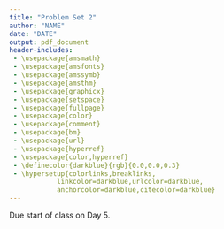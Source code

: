 ```yaml
---
title: "Problem Set 2"
author: "NAME"
date: "DATE"
output: pdf_document
header-includes: 
 - \usepackage{amsmath}
 - \usepackage{amsfonts}
 - \usepackage{amssymb}
 - \usepackage{amsthm}
 - \usepackage{graphicx}
 - \usepackage{setspace}
 - \usepackage{fullpage}
 - \usepackage{color}
 - \usepackage{comment}
 - \usepackage{bm}
 - \usepackage{url}
 - \usepackage{hyperref}
 - \usepackage{color,hyperref}
 - \definecolor{darkblue}{rgb}{0.0,0.0,0.3}
 - \hypersetup{colorlinks,breaklinks,
            linkcolor=darkblue,urlcolor=darkblue,
            anchorcolor=darkblue,citecolor=darkblue}
---
```


\maketitle

Due start of class on Day 5. 

\begin{enumerate}
    \item Exponents and Logarithms
        \begin{enumerate}
            \item Multiply $x^4 y^3 z^2 (1 + x^2 y^2)$
            \item Simplify $((xy)^{-6})^{0.5} y^3z^{3}$
            \item Simplify $((xy)^2)^{1.5} x^{-3}y^{-3}$
            \item Solve $ln(e^5/e^{2.5})$
            \item Simplify $e^{ln 7.14}$
            \item What is $log_{7134\pi}(1)$?
            \item Solve for x $log_x(16)=4$ 
            \item Combine into one term: $log(3x)+2log(y)$ 
        \end{enumerate}

    \item Inequalities and Absolute Values
        \begin{enumerate}
            \item ``Solve'' for $x$: $x + y +2 < 4$
            \item ``Solve'' for $x$: $(-4)(x + 7) \geq -24$
            \item What is the absolute value of $-24$?
            \item Graph $y = x^2$ and $y=x^3$ 
        \end{enumerate}

    \item Factor
        \begin{enumerate}
            \item $x^2+ 5x+4$
            \item $6m^2+8m-8$ 
            \item $5y^2-12yz+7z^2$ 
        \end{enumerate}

    \item Functions
        \begin{enumerate}
            \item What is the difference between a function and relation (in words)?
            \item Simplify $h(x)=g(f(x))$, where $f(x)=x^2+4$ and $g(x)=\sqrt{x-4}$ 
            \item Find the inverse function of $f(x)=5x-3$ 
            \item What is a quadratic function? (define and provide example) 
            \item Why do we care if a function is monotonically doing anything?
        \end{enumerate}

    \item Exponent(ials)
        Explain the difference between, and provide an example of, the following. Be sure to use an example different from the slides: 
            \begin{enumerate}
                \item Exponent:
                \item Exponential:
                \item Exponential Function: 
            \end{enumerate}

    \item Matrices:
            \begin{enumerate}
                \item Add these two matrices: $
                    \begin{bmatrix}
                        2 & 4 & 2 \\
                        1 & 4 & 0 \\
                        2 & 6 & 0
                    \end{bmatrix}
                        +
                     \begin{bmatrix}
                     5 & 1 & 1 \\
                     2 & 2 & 2\\
                     4 & 1 & 3
                     \end{bmatrix}$


        \item Multiply these two matrices: $
                    \begin{bmatrix}
                        2 & 4 & 2 \\
                        1 & 4 & 0 \\
                        2 & 6 & 0
                    \end{bmatrix}
                    *
                    \begin{bmatrix}
                        5 & 1 & 1 \\
                        2 & 2 & 2 \\
                        4 & 1 & 3
                    \end{bmatrix}
                    $
            \item Provide an example matrix, showing what happens when you multiply by the identity matrix. 
        \end{enumerate}


\item Topics and Questions
    \begin{enumerate}
        \item List three things you struggled with on today's assignment. 
        \item What is your plan for improving the items listed above?
        \item What percent of the material was new to you today?
        \item What is one new concept you learned today?
        \item What question do you still have about the material?
    \end{enumerate}


\end{enumerate}

